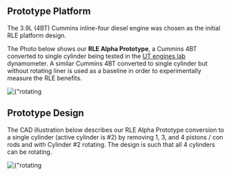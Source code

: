 
## Prototype Platform

The 3.9L (4BT) Cummins inline-four diesel engine was chosen as the initial RLE platform design.

The Photo below shows our **RLE Alpha Prototype**, a Cummins 4BT converted to single cylinder being tested in the [UT engines lab](https://utenginegroup.com) dynamometer. A similar Cummins 4BT converted to single cylinder but without rotating liner is used as a baseline in order to experimentally measure the RLE benefits.

<div className={"nx-w-full nx-flex nx-flex-col nx-pt-6"}>
    <div className={"nx-flex nx-flex-col nx-items-center"}>
        <Image priority src={rotatingLinerPrototype} alt={"rotating liner prototype"}/>
    </div>
</div>

## Prototype Design

The CAD illustration below describes our RLE Alpha Prototype conversion to a single cylinder (active cylinder is #2) by removing 1, 3, and 4 pistons / con rods and with Cylinder #2 rotating.  The design is such that all 4 cylinders can be rotating.

<div className={"nx-w-full nx-flex nx-flex-col nx-pt-6"}>
    <div className={"nx-flex nx-flex-col nx-items-center"}>
        <Image priority src={rotatingLinerPrototypeCAD} alt={"rotating liner prototype (CAD)"}/>
    </div>
</div>
